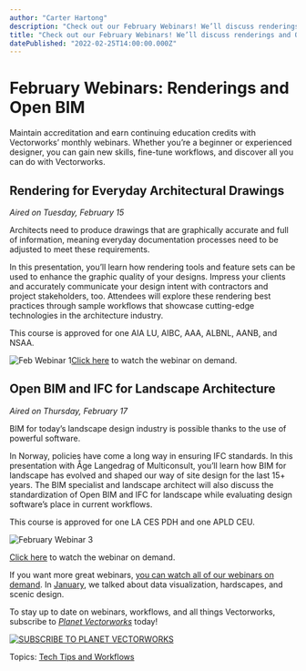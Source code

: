 ```yaml
---
author: "Carter Hartong"
description: "Check out our February Webinars! We’ll discuss renderings and Open BIM."
title: "Check out our February Webinars! We’ll discuss renderings and Open BIM." 
datePublished: "2022-02-25T14:00:00.000Z"
---
```

# February Webinars: Renderings and Open BIM

Maintain accreditation and earn continuing education credits with Vectorworks’ monthly webinars. Whether you’re a beginner or experienced designer, you can gain new skills, fine-tune workflows, and discover all you can do with Vectorworks. 

## Rendering for Everyday Architectural Drawings 

_Aired on Tuesday, February 15_

Architects need to produce drawings that are graphically accurate and full of information, meaning everyday documentation processes need to be adjusted to meet these requirements. 

In this presentation, you’ll learn how rendering tools and feature sets can be used to enhance the graphic quality of your designs. Impress your clients and accurately communicate your design intent with contractors and project stakeholders, too. Attendees will explore these rendering best practices through sample workflows that showcase cutting-edge technologies in the architecture industry.

This course is approved for one AIA LU, AIBC, AAA, ALBNL, AANB, and NSAA.

![Feb Webinar 1](https://blog.vectorworks.net/hs-fs/hubfs/Blog%20Images/220217_Feb%20Webinar/Feb%20Webinar%201.jpg?width=1440&name=Feb%20Webinar%201.jpg)[Click here](https://university.vectorworks.net/course/view.php?id=298) to watch the webinar on demand.

## Open BIM and IFC for Landscape Architecture

_Aired on Thursday, February 17_

BIM for today’s landscape design industry is possible thanks to the use of powerful software. 

In Norway, policies have come a long way in ensuring IFC standards. In this presentation with Åge Langedrag of Multiconsult, you’ll learn how BIM for landscape has evolved and shaped our way of site design for the last 15+ years. The BIM specialist and landscape architect will also discuss the standardization of Open BIM and IFC for landscape while evaluating design software’s place in current workflows.

This course is approved for one LA CES PDH and one APLD CEU.

![February Webinar 3](https://blog.vectorworks.net/hs-fs/hubfs/Blog%20Images/220217_Feb%20Webinar/February%20Webinar%203.jpg?width=1440&name=February%20Webinar%203.jpg)

[Click here](https://university.vectorworks.net/course/view.php?id=340) to watch the webinar on demand.

If you want more great webinars, [you can watch all of our webinars on demand](https://university.vectorworks.net/). In [January](../../../net/vectorworks/blog/vectorworks-webinars-january-2022.html), we talked about data visualization, hardscapes, and scenic design.

To stay up to date on webinars, workflows, and all things Vectorworks, subscribe to [_Planet Vectorworks_](../../../net/vectorworks/blog/index.html) today!

[![SUBSCRIBE TO PLANET VECTORWORKS](https://no-cache.hubspot.com/cta/default/3018241/8a5d9ee2-9088-47b9-9883-9f473a72fd34.png)](https://cta-redirect.hubspot.com/cta/redirect/3018241/8a5d9ee2-9088-47b9-9883-9f473a72fd34) 

 Topics: [Tech Tips and Workflows](https://blog.vectorworks.net/topic/tech-tips-and-workflows) 

 